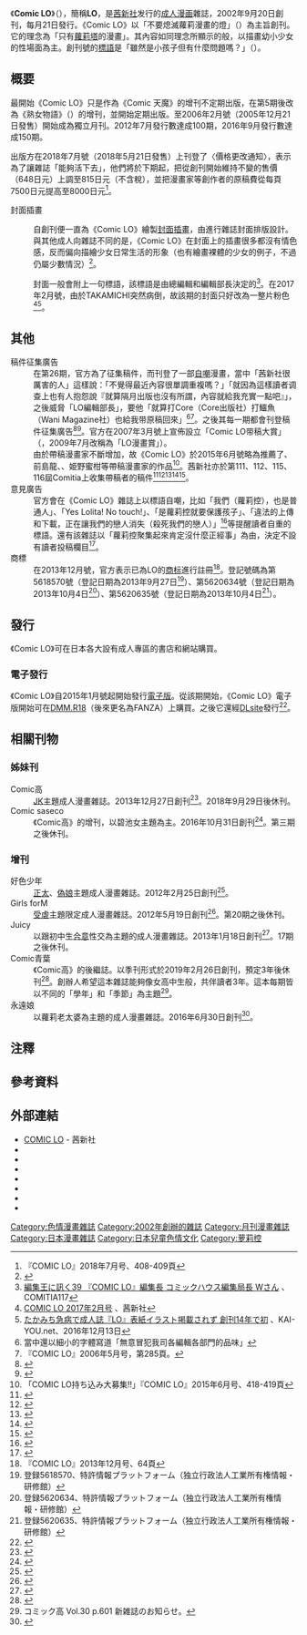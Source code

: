 {{Infobox Magazine
| 名稱     = Comic LO
| 原名     = {{lang|ja|コミックエルオー}}
| 通稱     = LO
| 標誌     = Comic LO magazine.png
| 圖像     = Comic_LO_issue_1.jpg
| 圖像大小  = 
| 圖像說明  = 2002年10月號的封面
| 編輯     = 野田正修
| 公司     = 茜新社
| 語言     = 日語
| 網站     = [http://www.akaneshinsha.co.jp/category/item/itemgenre/magazine/comic-lo/ Comic LO]
| 創刊日期  = 2002年9月20日
| 類別      = 成人漫画雜誌
| 創刊地區  = {{JPN}}
| 發行周期  = 月刊
}}
《'''Comic LO'''》（{{jpn|j=COMICエルオー|kk=コミックエルオー}}），簡稱'''LO'''，是[[茜新社|茜新社]]发行的[[成人漫画|成人漫画]]雜誌，2002年9月20日創刊，每月21日發行。《Comic LO》以「不要熄滅蘿莉漫畫的燈」（{{lang|ja|ロリ漫画の灯を消すな}}）為主旨創刊。它的理念為「只有[[蘿莉控|蘿莉塔]]的漫畫」。其內容如同理念所顯示的般，以描畫幼小少女的性場面為主。創刊號的[[廣告標語|標語]]是「雖然是小孩子但有什麼問題嗎？」（{{lang|ja|子供ですが、何か?}}）。

== 概要 ==
最開始《Comic LO》只是作為《Comic 天魔》的增刊不定期出版，在第5期後改為《熟女物語》（{{lang|ja|熟女ものがたり}}）的增刊，並開始定期出版。至2006年2月號（2005年12月21日發售）開始成為獨立月刊。2012年7月發行數達成100期，2016年9月發行數達成150期。

出版方在2018年7月號（2018年5月21日發售）上刊登了〈價格更改通知〉，表示為了讓雜誌「能夠活下去」，他們將於下期起，把從創刊開始維持不變的售價（648日元）上調至815日元（不含稅），並把漫畫家等創作者的原稿費從每頁7500日元提高至8000日元<ref>『COMIC LO』2018年7月号、408-409頁</ref>。

; 封面插畫
: {{link-ja|TAKAMICHI|たかみち}}自創刊便一直為《Comic LO》繪製[[图书封面|封面]][[插畫|插畫]]，由{{link-ja|宮村和生|宮村和生}}進行雜誌封面排版設計。與其他成人向雜誌不同的是，《Comic LO》在封面上的插畫很多都沒有情色感，反而偏向描繪少女日常生活的形象（也有繪畫裸體的少女的例子，不過仍屬少數情況）<ref>{{Cite web |url=http://www.akaneshinsha.co.jp/online/lo/lo-bn1-12.html |script-title=ja:COMIC LO エルオー バックナンバー 創刊号〜vol.12 |accessdate=2015-05-20 |publisher=[[茜新社|茜新社]] |archiveurl=https://web.archive.org/web/20131017055902/http://www.akaneshinsha.co.jp/online/lo/lo-bn1-12.html |archivedate=2013-10-17 |dead-url=no }}</ref>。
: 封面一般會附上一句標語，該標語是由總編輯和編輯部長決定的<ref>[http://www.comitia.co.jp/history/117hensyuoh.html 編集王に訊く39 『COMIC LO』編集長 コミックハウス編集局長 Wさん] {{Wayback|url=http://www.comitia.co.jp/history/117hensyuoh.html |date=20201101080955 }}、COMITIA117</ref>。在2017年2月號，由於TAKAMICHI突然病倒，故該期的封面只好改為一整片粉色<ref>[http://www.akaneshinsha.co.jp/item/9163/ COMIC LO 2017年2月号] {{Wayback|url=http://www.akaneshinsha.co.jp/item/9163/ |date=20201108095230 }}、茜新社</ref><ref>[http://kai-you.net/article/36392 たかみち急病で成人誌『LO』表紙イラスト掲載されず 創刊14年で初] {{Wayback|url=http://kai-you.net/article/36392 |date=20190523223459 }}、KAI-YOU.net、2016年12月13日</ref>。

== 其他 ==
; 稿件征集廣告
: 在第26期，官方為了征集稿件，而刊登了一部[[自嘲|自嘲]]漫畫，當中「茜新社很厲害的人」這樣說：「不覺得最近內容很單調重複嗎？」「就因為這樣讀者调查上也有人抱怨說『就算隔月出版也沒有所謂，內容就給我充實一點吧』」，之後威脅「LO編輯部長」，要他「就算打Core（Core出版社）打鱷魚（Wani Magazine社）也給我带原稿回來」<ref group="注">當中還以細小的字體寫道「無意冒犯我司各編輯各部門的品味」</ref><ref>『COMIC LO』2006年5月号，第285頁。</ref>。之後其每一期都會刊登稿件征集廣告<ref>{{Cite web |url=http://www.akaneshinsha.co.jp/online/lo/mochikomiboshuu.html |script-title=ja:COMIC LO持ち込み原稿募集 |accessdate=2015-05-20 |work=COMIC LO |publisher=茜新社 |archiveurl=https://web.archive.org/web/20091031103107/http://www.akaneshinsha.co.jp/online/lo/mochikomiboshuu.html |archivedate=2009-10-31 |dead-url=no }}</ref><ref>{{Cite web |date= |url=http://www.akaneshinsha.co.jp/news-ad/3809/ |script-title=ja:COMIC LO原稿持ち込み募集のお知らせ |publisher=茜新社 |accessdate=2015-05-23 |archive-date=2020-10-09 |archive-url=https://web.archive.org/web/20201009060859/http://www.akaneshinsha.co.jp/news-ad/3809/ |dead-url=no }}</ref>。官方在2007年3月號上宣佈設立「Comic LO带稿大賞」（{{lang|ja|COMIC LO持ち込み大賞}}，2009年7月改稱為「LO漫畫賞」{{refnest|group="注"|由於官方認為不少獲獎者不會長期投稿，故之後改為不是帶稿的漫畫家亦能獲賞<ref>『COMIC LO』2009年9月号、197頁</ref>。}}）。
: 由於帶稿漫畫家不斷增加，故《Comic LO》於2015年6月號略為推薦了{{lang|ja|クジラックス}}、前島龍、{{lang|ja|彦馬ヒロユキ}}、姫野蜜柑等帶稿漫畫家的作品<ref>「COMIC LO持ち込み大募集!!」『COMIC LO』2015年6月号、418-419頁</ref>。茜新社亦於第111、112、115、116屆Comitia上收集帶稿者的稿件<ref>{{Cite web |date=2015-01-22 |url=http://www.akaneshinsha.co.jp/news-ad/3850/ |script-title=ja:コミティア111出張編集部のお知らせ |publisher=茜新社 |accessdate=2015-05-22 |archive-date=2020-10-07 |archive-url=https://web.archive.org/web/20201007230500/http://www.akaneshinsha.co.jp/news-ad/3850/ |dead-url=no }}</ref><ref>{{Cite web |url=http://www.comitia.co.jp/hensyu111.html |script-title=ja:「出張マンガ編集部」持込窓口開設 |publisher=COMITIA 111 |accessdate=2015-05-23 |archiveurl=https://web.archive.org/web/20150510021152/http://www.comitia.co.jp/hensyu111.html |archivedate=2015-05-10 |dead-url=no }}</ref><ref>{{Cite web |url=http://www.comitia.co.jp/hensyu112.html |script-title=ja:「出張マンガ編集部」持込窓口開設 |publisher=COMITIA 112 |accessdate=2015-05-23 |archiveurl=https://web.archive.org/web/20160305162415/http://www.comitia.co.jp/hensyu112.html |archivedate=2016-03-05 |dead-url=no }}</ref><ref>{{Cite web |date=2016-01-27 |url=http://www.akaneshinsha.co.jp/news-ad/6928/ |script-title=ja:コミティア115出張編集部のお知らせ／好色少年持ち込み募集 |publisher=茜新社 |accessdate=2016-11-19 |archive-date=2020-10-08 |archive-url=https://web.archive.org/web/20201008022753/http://www.akaneshinsha.co.jp/news-ad/6928/ |dead-url=no }}</ref><ref>{{Cite web |date=2016-04-28 |url=http://www.akaneshinsha.co.jp/news-ad/7433/ |script-title=ja:COMITIA116出張編集部参加のお知らせ |publisher=茜新社 |accessdate=2016-11-19 |archive-date=2020-10-09 |archive-url=https://web.archive.org/web/20201009214740/http://www.akaneshinsha.co.jp/news-ad/7433/ |dead-url=no }}</ref>。
:
; 意見廣告
: 官方會在《Comic LO》雜誌上以標語自嘲，比如「我們（蘿莉控），也是普通人」、「Yes Lolita! No touch!」、「是蘿莉控就要保護孩子」、「違法的上傳和下載，正在讓我們的戀人消失（殺死我們的戀人）」<ref>{{Cite web |url=http://www.akaneshinsha.co.jp/online/lo/no-up.html |script-title=ja:違法アップロード追放 |accessdate=2015-05-20 |work=COMIC LO |publisher=茜新社 |archiveurl=https://web.archive.org/web/20131017060120/http://www.akaneshinsha.co.jp/online/lo/no-up.html |archivedate=2013-10-17 |dead-url=no }}</ref>等提醒讀者自重的標語。還有該雜誌以「蘿莉控聚集起來肯定沒什麼正經事」為由，決定不設有讀者投稿欄目<ref>{{Cite web |url=http://www.cyzo.com/2008/06/post_657.html |script-title=ja:「マナー守って楽しいロリータ」 内省するロリコン誌の主張! |accessdate=2015-05-20 |date=2008-06-26 |work=日刊サイゾー |publisher=サイゾー |archive-date=2017-07-11 |archive-url=https://web.archive.org/web/20170711214626/http://www.cyzo.com/2008/06/post_657.html |dead-url=no }}</ref>。
:
; 商標
: 在2013年12月號，官方表示已為LO的[[商标|商标]]進行註冊<ref>『COMIC LO』2013年12月号、64頁</ref>。登記號碼為第5618570號（登記日期為2013年9月27日<ref>登録5618570、特許情報プラットフォーム（独立行政法人工業所有権情報・研修館）</ref>）、第5620634號（登記日期為2013年10月4日<ref>登録5620634、特許情報プラットフォーム（独立行政法人工業所有権情報・研修館）</ref>）、第5620635號（登記日期為2013年10月4日<ref>登録5620635、特許情報プラットフォーム（独立行政法人工業所有権情報・研修館）</ref>）。

== 發行 ==
《Comic LO》可在日本各大設有成人專區的書店和網站購買。
=== 電子發行 ===
《Comic LO》自2015年1月號起開始發行[[数字发行|電子版]]。從該期開始，《Comic LO》電子版開始可在[[DMM.com|DMM.R18]]（後來更名為FANZA）上購買。之後它還經[[DLsite|DLsite]]發行<ref>{{Cite web |url=http://www.akaneshinsha.co.jp/item/12842/ |script-title=ja:COMIC LO 2019年5月号 |accessdate=2019-03-19 |date= |website=[[茜新社|茜新社]] |archive-date=2020-10-07 |archive-url=https://web.archive.org/web/20201007113055/http://www.akaneshinsha.co.jp/item/12842/ |dead-url=no }}</ref>。

== 相關刊物 ==
===姊妹刊===
; Comic高
:[[女高中生_(日本)|JK]]主題成人漫畫雜誌。2013年12月27日創刊<ref>{{Cite web |url=http://www.akaneshinsha.co.jp/item/1168/|script-title=ja:COMIC 高 Vol.1 |accessdate=2019-03-20 |date= |website=[[茜新社|茜新社]] |archive-date=2020-09-30 |archive-url=https://web.archive.org/web/20200930061417/http://www.akaneshinsha.co.jp/item/1168/ |dead-url=no }}</ref>。2018年9月29日後休刊。
:
; Comic saseco
:《Comic高》的增刊，以碧池女主題為主。2016年10月31日創刊<ref>{{Cite web |url=http://www.akaneshinsha.co.jp/item/8848/ |script-title=ja:COMIC saseco vol.1 |accessdate=2019-03-20 |date= |website=[[茜新社|茜新社]] |archive-date=2020-10-11 |archive-url=https://web.archive.org/web/20201011110711/http://www.akaneshinsha.co.jp/item/8848/ |dead-url=no }}</ref>。第三期之後休刊。
===增刊===
; 好色少年
: [[正太|正太]]、[[偽娘|偽娘]]主題成人漫畫雜誌。2012年2月25日創刊<ref>{{Cite web |url=http://www.akaneshinsha.co.jp/item/1157/ |script-title=ja:好色少年 Vol.1 |accessdate=2019-03-20 |date= |website=[[茜新社|茜新社]] |archive-date=2020-12-02 |archive-url=https://web.archive.org/web/20201202092644/http://www.akaneshinsha.co.jp/item/1157/ |dead-url=no }}</ref>。
:
; Girls forM
: [[受虐癖|受虐]]主題限定成人漫畫雜誌。2012年5月19日創刊<ref>{{Cite web |url=http://www.akaneshinsha.co.jp/item/1158/ |title=Girls forM Vol.1 |accessdate=2019-03-20 |date= |website=[[茜新社|茜新社]] |archive-date=2020-10-07 |archive-url=https://web.archive.org/web/20201007210639/http://www.akaneshinsha.co.jp/item/1158/ |dead-url=no }}</ref>。第20期之後休刊。
:
; Juicy
: 以跟初中生[[同意_(性)|合意]]性交為主題的成人漫畫雜誌。2013年1月18日創刊<ref>{{Cite web |url=http://www.akaneshinsha.co.jp/item/1160/ |title=Juicy No.1 |accessdate=2019-03-20 |date= |website=[[茜新社|茜新社]] |archive-date=2020-10-09 |archive-url=https://web.archive.org/web/20201009010230/http://www.akaneshinsha.co.jp/item/1160/ |dead-url=no }}</ref>。17期之後休刊。
:
; Comic青葉
: 《Comic高》的後繼誌。以季刊形式於2019年2月26日創刊，預定3年後休刊<ref>{{Cite web |url=http://www.akaneshinsha.co.jp/item/12709/ |script-title=ja:COMIC アオハ 2019春 |accessdate=2019-03-20 |date= |website=[[茜新社|茜新社]] |archive-date=2020-11-25 |archive-url=https://web.archive.org/web/20201125025147/http://www.akaneshinsha.co.jp/item/12709/ |dead-url=no }}</ref>。創辦人希望這本雜誌能夠像女高中生般，共伴讀者3年。這本每期皆以不同的「學年」和「季節」為主題<ref>コミック高 Vol.30 p.601 新雑誌のお知らせ。</ref>。
:
; 永遠娘
: 以蘿莉老太婆為主題的成人漫畫雜誌。2016年6月30日創刊<ref>{{Cite web |url=http://www.akaneshinsha.co.jp/item/7462/ |script-title=ja:永遠娘 |accessdate=2019-03-20 |date= |website=[[茜新社|茜新社]] |archive-date=2020-11-01 |archive-url=https://web.archive.org/web/20201101083038/http://www.akaneshinsha.co.jp/item/7462/ |dead-url=no }}</ref>。

==注釋==
{{Reflist|group="注"}}
== 參考資料 ==
{{Reflist|40em}}
==外部連結==
* [http://www.akaneshinsha.co.jp/category/item/itemgenre/magazine/comic-lo/ COMIC LO] {{Wayback|url=http://www.akaneshinsha.co.jp/category/item/itemgenre/magazine/comic-lo/ |date=20201008232013 }} - 茜新社
* {{Wayback|url=http://www.akaneshinsha.co.jp/online/lo/lo-top.html|title=茜新社 COMIC LO公式サイト|date=20131021234347}}
* {{Wayback|url=http://akane-m.net/lo/index.php|title=コミックLO公認モバイルサイト|date=20100620055930}}
* {{Twitter|koushoku_pr|好色少年}}
* {{Twitter|Girls_forM_pr|Girls forM}}
* {{Twitter|juicy_pr|Juicy}}
* {{Twitter|kou_jk|COMICアオハ}}
* {{Twitter|towako_n|永遠娘}}

[[Category:色情漫畫雜誌|Category:色情漫畫雜誌]]
[[Category:2002年創辦的雜誌|Category:2002年創辦的雜誌]]
[[Category:月刊漫畫雜誌|Category:月刊漫畫雜誌]]
[[Category:日本漫畫雜誌|Category:日本漫畫雜誌]]
[[Category:日本兒童色情文化|Category:日本兒童色情文化]]
[[Category:萝莉控|Category:萝莉控]]